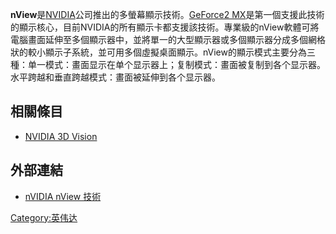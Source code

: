'''nView'''是[[NVIDIA|NVIDIA]]公司推出的多螢幕顯示技術。[[GeForce_2|GeForce2 MX]]是第一個支援此技術的顯示核心，目前NVIDIA的所有顯示卡都支援該技術。專業級的nView軟體可將電腦畫面延伸至多個顯示器中，並將單一的大型顯示器或多個顯示器分成多個網格狀的較小顯示子系統，並可用多個虛擬桌面顯示。nView的顯示模式主要分為三種：单一模式：畫面显示在单个显示器上；复制模式：畫面被复制到各个显示器。水平跨越和垂直跨越模式：畫面被延伸到各个显示器。

== 相關條目 ==
* [[NVIDIA_3D_Vision|NVIDIA 3D Vision]]

== 外部連結 ==
* [http://www.nvidia.com.tw/object/feature_nview_cht.html nVIDIA nView 技術]{{Wayback|url=http://www.nvidia.com.tw/object/feature_nview_cht.html |date=20110617080516 }}

{{compu-stub}}

{{NVIDIA}}

[[Category:英伟达|Category:英伟达]]